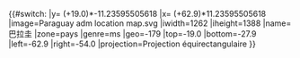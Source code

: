 {{#switch:{{{1}}}
|y= ({{{2}}}+19.0)*-11.23595505618
|x= ({{{3}}}+62.9)*11.23595505618
|image=Paraguay adm location map.svg
|iwidth=1262
|iheight=1388
|name=巴拉圭
|zone=pays
|genre=ms
|geo=-179
|top=-19.0
|bottom=-27.9
|left=-62.9
|right=-54.0
|projection=Projection équirectangulaire
}}<noinclude>{{Location map/Info|Paraguay}}
{{Documentation}}
</noinclude>